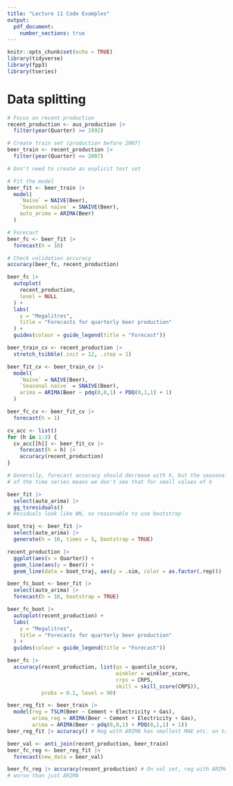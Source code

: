 ```yaml
---
title: "Lecture 11 Code Examples"
output: 
  pdf_document:
    number_sections: true
---
```


```r
knitr::opts_chunk$set(echo = TRUE)
library(tidyverse)
library(fpp3)
library(tseries)
```

# Data splitting

```r
# Focus on recent production
recent_production <- aus_production |>
  filter(year(Quarter) >= 1992)

# Create train set (production before 2007)
beer_train <- recent_production |>
  filter(year(Quarter) <= 2007)

# Don't need to create an explicit test set
```

```r
# Fit the model
beer_fit <- beer_train |>
  model(
    `Naïve` = NAIVE(Beer),
    `Seasonal naïve` = SNAIVE(Beer),
    auto_arima = ARIMA(Beer)
  )
```

```r
# Forecast
beer_fc <- beer_fit |>
  forecast(h = 10)

# Check validation accuracy
accuracy(beer_fc, recent_production)
```

```r
beer_fc |>
  autoplot(
    recent_production,
    level = NULL
  ) +
  labs(
    y = "Megalitres",
    title = "Forecasts for quarterly beer production"
  ) +
  guides(colour = guide_legend(title = "Forecast"))
```

```r
beer_train_cv <- recent_production |>
  stretch_tsibble(.init = 12, .step = 1)
```

```r
beer_fit_cv <- beer_train_cv |>
  model(
    `Naïve` = NAIVE(Beer),
    `Seasonal naïve` = SNAIVE(Beer),
    arima = ARIMA(Beer ~ pdq(0,0,1) + PDQ(0,1,1) + 1)
  )
```

```r
beer_fc_cv <- beer_fit_cv |> 
  forecast(h = 1)

cv_acc <- list()
for (h in 1:3) {
  cv_acc[[h]] <- beer_fit_cv |> 
    forecast(h = h) |>
    accuracy(recent_production)
}

# Generally, forecast accuracy should decrease with h, but the seasonal nature 
# of the time series means we don't see that for small values of h
```
```r
beer_fit |>
  select(auto_arima) |>
  gg_tsresiduals()
# Residuals look like WN, so reasonable to use bootstrap
```

```r
boot_traj <- beer_fit |>
  select(auto_arima) |>
  generate(h = 10, times = 5, bootstrap = TRUE)

recent_production |>
  ggplot(aes(x = Quarter)) +
  geom_line(aes(y = Beer)) +
  geom_line(data = boot_traj, aes(y = .sim, color = as.factor(.rep)))
```

```r
beer_fc_boot <- beer_fit |>
  select(auto_arima) |>
  forecast(h = 10, bootstrap = TRUE)

beer_fc_boot |>
  autoplot(recent_production) +
  labs(
    y = "Megalitres",
    title = "Forecasts for quarterly beer production"
  ) +
  guides(colour = guide_legend(title = "Forecast"))
```
```r
beer_fc |>
  accuracy(recent_production, list(qs = quantile_score,
                                   winkler = winkler_score,
                                   crps = CRPS,
                                   skill = skill_score(CRPS)), 
           probs = 0.1, level = 90)
```

```r
beer_reg_fit <- beer_train |>
  model(reg = TSLM(Beer ~ Cement + Electricity + Gas),
        arima_reg = ARIMA(Beer ~ Cement + Electricity + Gas),
        arima = ARIMA(Beer ~ pdq(0,0,1) + PDQ(0,1,1) + 1))
beer_reg_fit |> accuracy() # Reg with ARIMA has smallest MAE etc. on training set
```

```r
beer_val <- anti_join(recent_production, beer_train)
beer_fc_reg <- beer_reg_fit |>
  forecast(new_data = beer_val)

beer_fc_reg |> accuracy(recent_production) # On val set, reg with ARIMA does
# worse than just ARIMA
```